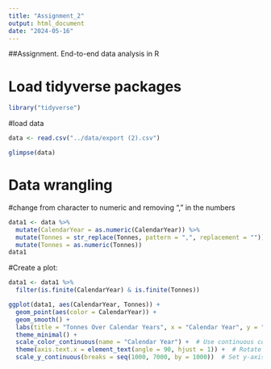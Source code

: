 ```yaml
---
title: "Assignment_2"
output: html_document
date: "2024-05-16"
---
```


##Assignment. End-to-end data analysis in R


# Load tidyverse packages
```r
library("tidyverse")

```

#load data
```r
data <- read.csv("../data/export (2).csv")
```

```r
glimpse(data)
```
# Data wrangling

#change from character to numeric and removing "," in the numbers
```r
data1 <- data %>%
  mutate(CalendarYear = as.numeric(CalendarYear)) %>%
  mutate(Tonnes = str_replace(Tonnes, pattern = ",", replacement = "")) |>
  mutate(Tonnes = as.numeric(Tonnes))
data1
```


#Create a plot:
```r
data1 <- data1 %>%
  filter(is.finite(CalendarYear) & is.finite(Tonnes))

ggplot(data1, aes(CalendarYear, Tonnes)) +
  geom_point(aes(color = CalendarYear)) +
  geom_smooth() +
  labs(title = "Tonnes Over Calendar Years", x = "Calendar Year", y = "Tonnes") +
  theme_minimal() +
  scale_color_continuous(name = "Calendar Year") +  # Use continuous color scale
  theme(axis.text.x = element_text(angle = 90, hjust = 1)) +  # Rotate x-axis labels
  scale_y_continuous(breaks = seq(1000, 7000, by = 1000))  # Set y-axis breaks

```




